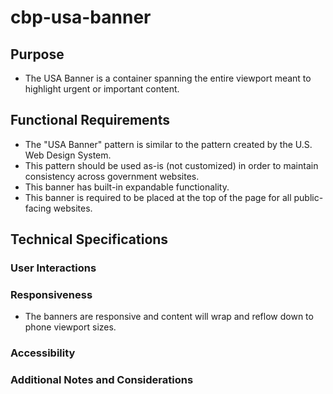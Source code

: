 
<Meta title="Components/USA banner/Specifications" />

# cbp-usa-banner

## Purpose

* The USA Banner is a container spanning the entire viewport meant to highlight urgent or important content.

## Functional Requirements

* The "USA Banner" pattern is similar to the pattern created by the U.S. Web Design System.
* This pattern should be used as-is (not customized) in order to maintain consistency across government websites.
* This banner has built-in expandable functionality.
* This banner is required to be placed at the top of the page for all public-facing websites.

## Technical Specifications

### User Interactions

### Responsiveness

* The banners are responsive and content will wrap and reflow down to phone viewport sizes.

### Accessibility

### Additional Notes and Considerations
